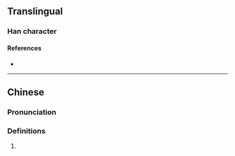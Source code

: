 {{character info/new}}
==Translingual==

===Han character===
{{Han char|rn=78|rad=歹|as=11|sn=15|four=17227|canj=MNHAF|ids=⿰歹鳥}}

====References====
* {{Han ref|kx=0583.141|dkj=16567|hdz=21393.080|uh=6BA6|ud=27558|bh=E5F4|bd=58868}}

----

==Chinese==
{{zh-forms}}

===Pronunciation===
{{zh-pron
|m=diāo
|c=diu1
|h=pfs=
|md=
|mn=
|w=
|mc=y
|oc=y
|cat=
}}

===Definitions===
{{zh-hanzi}}

# {{zh-only used in|殦鵰}}